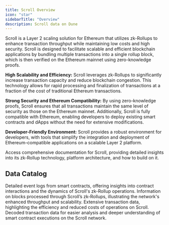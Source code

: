 ```yaml
---
title: Scroll Overview
icon: "star"
sidebarTitle: "Overview"
description: Scroll data on Dune
---
```


Scroll is a Layer 2 scaling solution for Ethereum that utilizes zk-Rollups to enhance transaction throughput while maintaining low costs and high security. Scroll is designed to facilitate scalable and efficient blockchain applications by bundling multiple transactions into a single rollup block, which is then verified on the Ethereum mainnet using zero-knowledge proofs.

**High Scalability and Efficiency:**
Scroll leverages zk-Rollups to significantly increase transaction capacity and reduce blockchain congestion. This technology allows for rapid processing and finalization of transactions at a fraction of the cost of traditional Ethereum transactions.

**Strong Security and Ethereum Compatibility:**
By using zero-knowledge proofs, Scroll ensures that all transactions maintain the same level of security as those on the Ethereum mainnet. Additionally, Scroll is fully compatible with Ethereum, enabling developers to deploy existing smart contracts and dApps without the need for extensive modifications.

**Developer-Friendly Environment:**
Scroll provides a robust environment for developers, with tools that simplify the integration and deployment of Ethereum-compatible applications on a scalable Layer 2 platform.

<CardGroup cols={1}>
  <Card title="Scroll documentation" icon="link" href="https://docs.scroll.io">
    Access comprehensive documentation for Scroll, providing detailed insights into its zk-Rollup technology, platform architecture, and how to build on it.
  </Card>
</CardGroup>

## Data Catalog

<CardGroup cols={2}>
  <Card title="Logs" icon="bolt" href="./raw/logs">
    Detailed event logs from smart contracts, offering insights into contract interactions and the dynamics of Scroll's zk-Rollup operations.
  </Card>
  <Card title="Blocks" icon="cubes" href="./raw/blocks">
    Information on blocks processed through Scroll’s zk-Rollups, illustrating the network's enhanced throughput and scalability.
  </Card>
  <Card title="Transactions" icon="message-arrow-up" href="./raw/transactions">
    Extensive transaction data, highlighting the efficiency and reduced costs of operations on Scroll.
  </Card>
  <Card title="decoded" icon="file" href="./decoded/overview">
    Decoded transaction data for easier analysis and deeper understanding of smart contract executions on the Scroll network.
  </Card>
</CardGroup>
